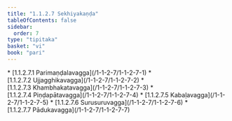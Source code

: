 ```yaml
---
title: "1.1.2.7 Sekhiyakaṇḍa"
tableOfContents: false
sidebar:
  order: 7
type: "tipitaka"
basket: "vi"
book: "pari"
---
```



<DynamicBreadcrumb />



<TableOfContents book="pari" section="1.1.2.7">
* [1.1.2.7.1 Parimaṇḍalavagga](/1-1-2-7/1-1-2-7-1)
* [1.1.2.7.2 Ujjagghikavagga](/1-1-2-7/1-1-2-7-2)
* [1.1.2.7.3 Khambhakatavagga](/1-1-2-7/1-1-2-7-3)
* [1.1.2.7.4 Piṇḍapātavagga](/1-1-2-7/1-1-2-7-4)
* [1.1.2.7.5 Kabaḷavagga](/1-1-2-7/1-1-2-7-5)
* [1.1.2.7.6 Surusuruvagga](/1-1-2-7/1-1-2-7-6)
* [1.1.2.7.7 Pādukavagga](/1-1-2-7/1-1-2-7-7)
</TableOfContents>